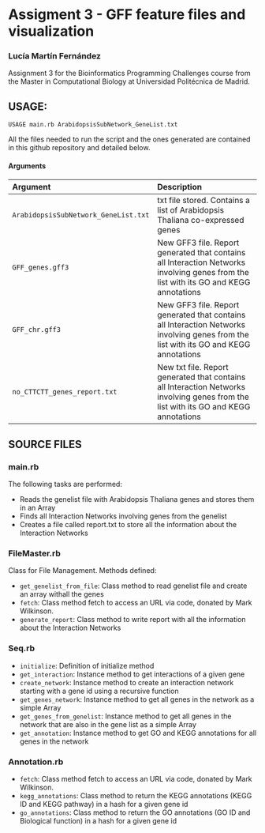 # Assigment 3 - GFF feature files and visualization

### Lucía Martín Fernández

Assignment 3 for the Bioinformatics Programming Challenges course from the Master in Computational Biology at Universidad Politécnica de Madrid.

## USAGE:

`USAGE main.rb ArabidopsisSubNetwork_GeneList.txt`

All the files needed to run the script and the ones generated are contained in this github repository and detailed below.

#### Arguments

| **Argument**                           | **Description**                                                                                                 |                                                   
|:----------------------------------------|:----------------------------------------------------------------------------------------------------------------|
|`ArabidopsisSubNetwork_GeneList.txt`                                |  txt file stored. Contains a list of Arabidopsis Thaliana co-expressed genes                          |                  
|`GFF_genes.gff3`                                  | New GFF3 file. Report generated that contains all Interaction Networks involving genes from the list with its GO and KEGG annotations                  |                                                               
|`GFF_chr.gff3`                                  | New GFF3 file. Report generated that contains all Interaction Networks involving genes from the list with its GO and KEGG annotations                  |   
|`no_CTTCTT_genes_report.txt`                                  | New txt file. Report generated that contains all Interaction Networks involving genes from the list with its GO and KEGG annotations                  |     

## SOURCE FILES

### main.rb

The following tasks are performed:

-   Reads the genelist file with Arabidopsis Thaliana genes and stores them in an Array
-   Finds all Interaction Networks involving genes from the genelist
-   Creates a file called report.txt to store all the information about the Interaction Networks

### FileMaster.rb

Class for File Management. Methods defined:

- `get_genelist_from_file`: Class method to read genelist file and create an array withall the genes
- `fetch`: Class method fetch to access an URL via code, donated by Mark Wilkinson.
- `generate_report`: Class method to write report with all the information about the Interaction Networks

### Seq.rb 

- `initialize`: Definition of initialize method
- `get_interaction`: Instance method to get interactions of a given gene
- `create_network`: Instance method to create an interaction network starting with a gene id using a recursive function
- `get_genes_network`: Instance method to get all genes in the network as a simple Array
- `get_genes_from_genelist`: Instance method to get all genes in the network that are also in the gene list as a simple Array
- `get_annotation`: Instance method to get GO and KEGG annotations for all genes in the network

### Annotation.rb

- `fetch`: Class method fetch to access an URL via code, donated by Mark Wilkinson.
- `kegg_annotations`: Class method to return the KEGG annotations (KEGG ID and KEGG pathway) in a hash for a given gene id
- `go_annotations`: Class method to return the GO annotations (GO ID and Biological function) in a hash for a given gene id
